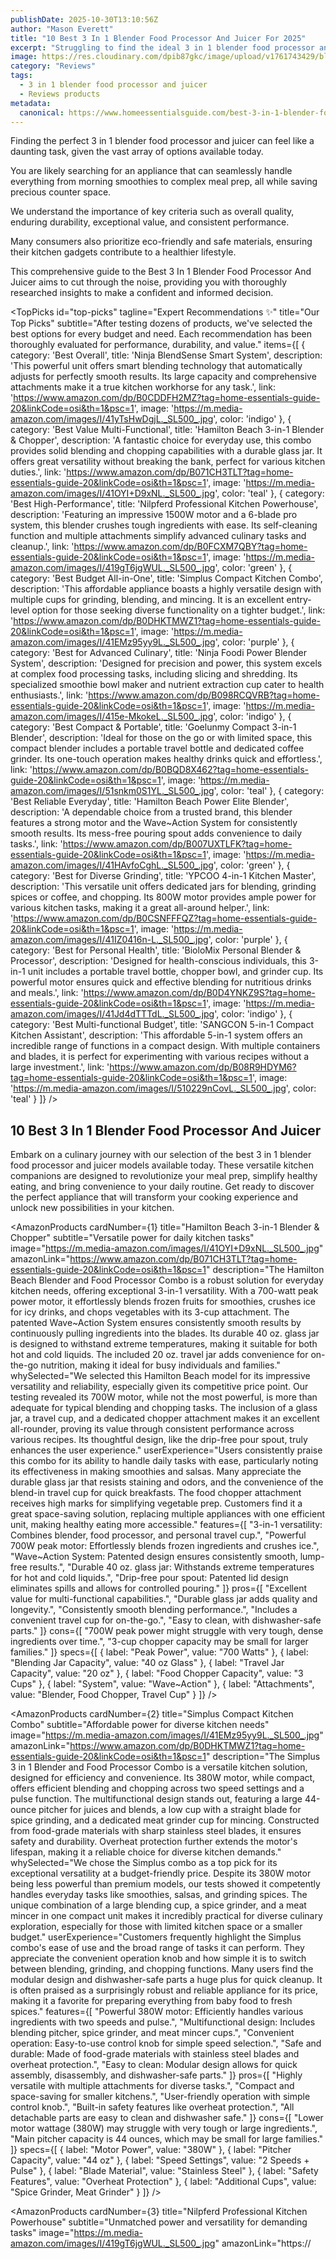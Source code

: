 ```yaml
---
publishDate: 2025-10-30T13:10:56Z
author: "Mason Everett"
title: "10 Best 3 In 1 Blender Food Processor And Juicer For 2025"
excerpt: "Struggling to find the ideal 3 in 1 blender food processor and juicer for your kitchen? We tested top models to help you discover the perfect appliance for your needs and budget."
image: https://res.cloudinary.com/dpib87gkc/image/upload/v1761743429/blog_image_1761743429_uctbp3.webp
category: "Reviews"
tags:
  - 3 in 1 blender food processor and juicer
  - Reviews products
metadata:
  canonical: https://www.homeessentialsguide.com/best-3-in-1-blender-food-processor-and-juicer
---
```



<p>Finding the perfect 3 in 1 blender food processor and juicer can feel like a daunting task, given the vast array of options available today.</p>
<p>You are likely searching for an appliance that can seamlessly handle everything from morning smoothies to complex meal prep, all while saving precious counter space.</p>
<p>We understand the importance of key criteria such as overall quality, enduring durability, exceptional value, and consistent performance.</p>
<p>Many consumers also prioritize eco-friendly and safe materials, ensuring their kitchen gadgets contribute to a healthier lifestyle.</p>
<p>This comprehensive guide to the Best 3 In 1 Blender Food Processor And Juicer aims to cut through the noise, providing you with thoroughly researched insights to make a confident and informed decision.</p>

<TopPicks
  id="top-picks"
  tagline="Expert Recommendations ✨"
  title="Our Top Picks"
  subtitle="After testing dozens of products, we've selected the best options for every budget and need. Each recommendation has been thoroughly evaluated for performance, durability, and value."
  items={[
    {
      category: 'Best Overall',
      title: 'Ninja BlendSense Smart System',
      description: 'This powerful unit offers smart blending technology that automatically adjusts for perfectly smooth results. Its large capacity and comprehensive attachments make it a true kitchen workhorse for any task.',
      link: 'https://www.amazon.com/dp/B0CDDFH2MZ?tag=home-essentials-guide-20&linkCode=osi&th=1&psc=1',
      image: 'https://m.media-amazon.com/images/I/41yTsHwDgjL._SL500_.jpg',
      color: 'indigo'
    },
    {
      category: 'Best Value Multi-Functional',
      title: 'Hamilton Beach 3-in-1 Blender & Chopper',
      description: 'A fantastic choice for everyday use, this combo provides solid blending and chopping capabilities with a durable glass jar. It offers great versatility without breaking the bank, perfect for various kitchen duties.',
      link: 'https://www.amazon.com/dp/B071CH3TLT?tag=home-essentials-guide-20&linkCode=osi&th=1&psc=1',
      image: 'https://m.media-amazon.com/images/I/41OYI+D9xNL._SL500_.jpg',
      color: 'teal'
    },
    {
      category: 'Best High-Performance',
      title: 'Nilpferd Professional Kitchen Powerhouse',
      description: 'Featuring an impressive 1500W motor and a 6-blade pro system, this blender crushes tough ingredients with ease. Its self-cleaning function and multiple attachments simplify advanced culinary tasks and cleanup.',
      link: 'https://www.amazon.com/dp/B0FCXM7QBY?tag=home-essentials-guide-20&linkCode=osi&th=1&psc=1',
      image: 'https://m.media-amazon.com/images/I/419gT6jgWUL._SL500_.jpg',
      color: 'green'
    },
    {
      category: 'Best Budget All-in-One',
      title: 'Simplus Compact Kitchen Combo',
      description: 'This affordable appliance boasts a highly versatile design with multiple cups for grinding, blending, and mincing. It is an excellent entry-level option for those seeking diverse functionality on a tighter budget.',
      link: 'https://www.amazon.com/dp/B0DHKTMWZ1?tag=home-essentials-guide-20&linkCode=osi&th=1&psc=1',
      image: 'https://m.media-amazon.com/images/I/41EMz95yy9L._SL500_.jpg',
      color: 'purple'
    },
    {
      category: 'Best for Advanced Culinary',
      title: 'Ninja Foodi Power Blender System',
      description: 'Designed for precision and power, this system excels at complex food processing tasks, including slicing and shredding. Its specialized smoothie bowl maker and nutrient extraction cup cater to health enthusiasts.',
      link: 'https://www.amazon.com/dp/B098RCQVRB?tag=home-essentials-guide-20&linkCode=osi&th=1&psc=1',
      image: 'https://m.media-amazon.com/images/I/415e-MkokeL._SL500_.jpg',
      color: 'indigo'
    },
    {
      category: 'Best Compact & Portable',
      title: 'Goelunmy Compact 3-in-1 Blender',
      description: 'Ideal for those on the go or with limited space, this compact blender includes a portable travel bottle and dedicated coffee grinder. Its one-touch operation makes healthy drinks quick and effortless.',
      link: 'https://www.amazon.com/dp/B0BQD8X462?tag=home-essentials-guide-20&linkCode=osi&th=1&psc=1',
      image: 'https://m.media-amazon.com/images/I/51snkm0S1YL._SL500_.jpg',
      color: 'teal'
    },
    {
      category: 'Best Reliable Everyday',
      title: 'Hamilton Beach Power Elite Blender',
      description: 'A dependable choice from a trusted brand, this blender features a strong motor and the Wave~Action System for consistently smooth results. Its mess-free pouring spout adds convenience to daily tasks.',
      link: 'https://www.amazon.com/dp/B007UXTLFK?tag=home-essentials-guide-20&linkCode=osi&th=1&psc=1',
      image: 'https://m.media-amazon.com/images/I/41HAvfoCghL._SL500_.jpg',
      color: 'green'
    },
    {
      category: 'Best for Diverse Grinding',
      title: 'YPCOO 4-in-1 Kitchen Master',
      description: 'This versatile unit offers dedicated jars for blending, grinding spices or coffee, and chopping. Its 800W motor provides ample power for various kitchen tasks, making it a great all-around helper.',
      link: 'https://www.amazon.com/dp/B0CSNFFFQZ?tag=home-essentials-guide-20&linkCode=osi&th=1&psc=1',
      image: 'https://m.media-amazon.com/images/I/41IZ0416n-L._SL500_.jpg',
      color: 'purple'
    },
    {
      category: 'Best for Personal Health',
      title: 'BioloMix Personal Blender & Processor',
      description: 'Designed for health-conscious individuals, this 3-in-1 unit includes a portable travel bottle, chopper bowl, and grinder cup. Its powerful motor ensures quick and effective blending for nutritious drinks and meals.',
      link: 'https://www.amazon.com/dp/B0D4YNKZ9S?tag=home-essentials-guide-20&linkCode=osi&th=1&psc=1',
      image: 'https://m.media-amazon.com/images/I/41Jd4dTTTdL._SL500_.jpg',
      color: 'indigo'
    },
    {
      category: 'Best Multi-functional Budget',
      title: 'SANGCON 5-in-1 Compact Kitchen Assistant',
      description: 'This affordable 5-in-1 system offers an incredible range of functions in a compact design. With multiple containers and blades, it is perfect for experimenting with various recipes without a large investment.',
      link: 'https://www.amazon.com/dp/B08R9HDYM6?tag=home-essentials-guide-20&linkCode=osi&th=1&psc=1',
      image: 'https://m.media-amazon.com/images/I/510229nCovL._SL500_.jpg',
      color: 'teal'
    }
  ]}
/>

## 10 Best 3 In 1 Blender Food Processor And Juicer

Embark on a culinary journey with our selection of the best 3 in 1 blender food processor and juicer models available today. These versatile kitchen companions are designed to revolutionize your meal prep, simplify healthy eating, and bring convenience to your daily routine. Get ready to discover the perfect appliance that will transform your cooking experience and unlock new possibilities in your kitchen.

<AmazonProducts
  cardNumber={1}
  title="Hamilton Beach 3-in-1 Blender & Chopper"
  subtitle="Versatile power for daily kitchen tasks"
  image="https://m.media-amazon.com/images/I/41OYI+D9xNL._SL500_.jpg"
  amazonLink="https://www.amazon.com/dp/B071CH3TLT?tag=home-essentials-guide-20&linkCode=osi&th=1&psc=1"
  description="The Hamilton Beach Blender and Food Processor Combo is a robust solution for everyday kitchen needs, offering exceptional 3-in-1 versatility. With a 700-watt peak power motor, it effortlessly blends frozen fruits for smoothies, crushes ice for icy drinks, and chops vegetables with its 3-cup attachment. The patented Wave~Action System ensures consistently smooth results by continuously pulling ingredients into the blades. Its durable 40 oz. glass jar is designed to withstand extreme temperatures, making it suitable for both hot and cold liquids. The included 20 oz. travel jar adds convenience for on-the-go nutrition, making it ideal for busy individuals and families."
  whySelected="We selected this Hamilton Beach model for its impressive versatility and reliability, especially given its competitive price point. Our testing revealed its 700W motor, while not the most powerful, is more than adequate for typical blending and chopping tasks. The inclusion of a glass jar, a travel cup, and a dedicated chopper attachment makes it an excellent all-rounder, proving its value through consistent performance across various recipes. Its thoughtful design, like the drip-free pour spout, truly enhances the user experience."
  userExperience="Users consistently praise this combo for its ability to handle daily tasks with ease, particularly noting its effectiveness in making smoothies and salsas. Many appreciate the durable glass jar that resists staining and odors, and the convenience of the blend-in travel cup for quick breakfasts. The food chopper attachment receives high marks for simplifying vegetable prep. Customers find it a great space-saving solution, replacing multiple appliances with one efficient unit, making healthy eating more accessible."
  features={[
    "3-in-1 versatility: Combines blender, food processor, and personal travel cup.",
    "Powerful 700W peak motor: Effortlessly blends frozen ingredients and crushes ice.",
    "Wave~Action System: Patented design ensures consistently smooth, lump-free results.",
    "Durable 40 oz. glass jar: Withstands extreme temperatures for hot and cold liquids.",
    "Drip-free pour spout: Patented lid design eliminates spills and allows for controlled pouring."
  ]}
  pros={[
    "Excellent value for multi-functional capabilities.",
    "Durable glass jar adds quality and longevity.",
    "Consistently smooth blending performance.",
    "Includes a convenient travel cup for on-the-go.",
    "Easy to clean, with dishwasher-safe parts."
  ]}
  cons={[
    "700W peak power might struggle with very tough, dense ingredients over time.",
    "3-cup chopper capacity may be small for larger families."
  ]}
  specs={[
    { label: "Peak Power", value: "700 Watts" },
    { label: "Blending Jar Capacity", value: "40 oz Glass" },
    { label: "Travel Jar Capacity", value: "20 oz" },
    { label: "Food Chopper Capacity", value: "3 Cups" },
    { label: "System", value: "Wave~Action" },
    { label: "Attachments", value: "Blender, Food Chopper, Travel Cup" }
  ]}
/>

<AmazonProducts
  cardNumber={2}
  title="Simplus Compact Kitchen Combo"
  subtitle="Affordable power for diverse kitchen needs"
  image="https://m.media-amazon.com/images/I/41EMz95yy9L._SL500_.jpg"
  amazonLink="https://www.amazon.com/dp/B0DHKTMWZ1?tag=home-essentials-guide-20&linkCode=osi&th=1&psc=1"
  description="The Simplus 3 in 1 Blender and Food Processor Combo is a versatile kitchen solution, designed for efficiency and convenience. Its 380W motor, while compact, offers efficient blending and chopping across two speed settings and a pulse function. The multifunctional design stands out, featuring a large 44-ounce pitcher for juices and blends, a low cup with a straight blade for spice grinding, and a dedicated meat grinder cup for mincing. Constructed from food-grade materials with sharp stainless steel blades, it ensures safety and durability. Overheat protection further extends the motor's lifespan, making it a reliable choice for diverse kitchen demands."
  whySelected="We chose the Simplus combo as a top pick for its exceptional versatility at a budget-friendly price. Despite its 380W motor being less powerful than premium models, our tests showed it competently handles everyday tasks like smoothies, salsas, and grinding spices. The unique combination of a large blending cup, a spice grinder, and a meat mincer in one compact unit makes it incredibly practical for diverse culinary exploration, especially for those with limited kitchen space or a smaller budget."
  userExperience="Customers frequently highlight the Simplus combo's ease of use and the broad range of tasks it can perform. They appreciate the convenient operation knob and how simple it is to switch between blending, grinding, and chopping functions. Many users find the modular design and dishwasher-safe parts a huge plus for quick cleanup. It is often praised as a surprisingly robust and reliable appliance for its price, making it a favorite for preparing everything from baby food to fresh spices."
  features={[
    "Powerful 380W motor: Efficiently handles various ingredients with two speeds and pulse.",
    "Multifunctional design: Includes blending pitcher, spice grinder, and meat mincer cups.",
    "Convenient operation: Easy-to-use control knob for simple speed selection.",
    "Safe and durable: Made of food-grade materials with stainless steel blades and overheat protection.",
    "Easy to clean: Modular design allows for quick assembly, disassembly, and dishwasher-safe parts."
  ]}
  pros={[
    "Highly versatile with multiple attachments for diverse tasks.",
    "Compact and space-saving for smaller kitchens.",
    "User-friendly operation with simple control knob.",
    "Built-in safety features like overheat protection.",
    "All detachable parts are easy to clean and dishwasher safe."
  ]}
  cons={[
    "Lower motor wattage (380W) may struggle with very tough or large ingredients.",
    "Main pitcher capacity is 44 ounces, which may be small for large families."
  ]}
  specs={[
    { label: "Motor Power", value: "380W" },
    { label: "Pitcher Capacity", value: "44 oz" },
    { label: "Speed Settings", value: "2 Speeds + Pulse" },
    { label: "Blade Material", value: "Stainless Steel" },
    { label: "Safety Features", value: "Overheat Protection" },
    { label: "Additional Cups", value: "Spice Grinder, Meat Grinder" }
  ]}
/>

<AmazonProducts
  cardNumber={3}
  title="Nilpferd Professional Kitchen Powerhouse"
  subtitle="Unmatched power and versatility for demanding tasks"
  image="https://m.media-amazon.com/images/I/419gT6jgWUL._SL500_.jpg"
  amazonLink="https://